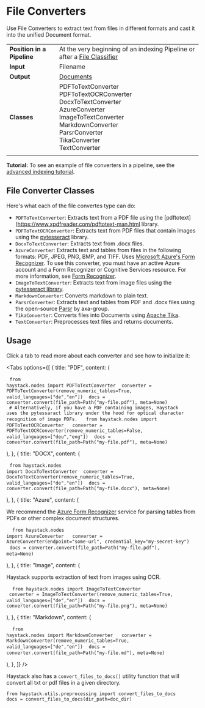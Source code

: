 # File Converters

Use File Converters to extract text from files
in different formats and cast it into the unified Document format.

|||
|-------------|-----------------------------------------------------------------------------------------------------------------------------------------------------------------------------|
|__Position in a Pipeline__| At the very beginning of an indexing Pipeline or after a [File Classifier](/pipeline_nodes/file_classifier)|
|__Input__       | Filename                                                                                                                                                                  |
|__Output__      | [Documents](/components/documents-answers-labels#document)                                                                                                             |
|__Classes__     | PDFToTextConverter<br />PDFToTextOCRConverter<br />DocxToTextConverter<br />AzureConverter<br />ImageToTextConverter<br />MarkdownConverter<br />ParsrConverter<br />TikaConverter<br />TextConverter<br />                                                                                                           |
|||

<div className="max-w-xl bg-yellow-light-theme border-l-8 border-yellow-dark-theme px-6 pt-6 pb-4 my-4 rounded-md dark:bg-yellow-900">

**Tutorial:** To see an example of file converters in a pipeline, see the [advanced indexing tutorial](/tutorials/doc-class-index).

</div>

## File Converter Classes

Here's what each of the file convertes type can do:
* `PDFToTextConverter`: Extracts text from a PDF file using the [pdftotext](https://www.xpdfreader.com/pdftotext-man.html library.
* `PDFToTextOCRConverter`: Extracts text from PDF files that contain images using the [pytesseract](https://github.com/madmaze/pytesseract) library.
* `DocxToTextConverter`: Extracts text from .docx files.
* `AzureConverter`: Extracts text and tables from files in the following formats: PDF, JPEG, PNG, BMP, and TIFF. Uses [Microsoft Azure's Form Recognizer](https://azure.microsoft.com/en-us/services/form-recognizer/). To use this converter, you must have an active Azure account and a Form Recognizer or Cognitive Services resource. For more information, see [Form Recognizer](https://docs.microsoft.com/en-us/azure/applied-ai-services/form-recognizer/quickstarts/try-v3-python-sdk#prerequisites).
* `ImageToTextConverter`: Extracts text from image files using the [pytesseract library](https://github.com/madmaze/pytesseract).
* `MarkdownConverter`: Converts markdown to plain text.
* `ParsrConverter`: Extracts text and tables from PDF and .docx files using the open-source [Parsr](https://github.com/axa-group/Parsr) by axa-group.
* `TikaConverter`: Converts files into Documents using [Apache Tika](https://tika.apache.org/).
* `TextConverter`: Preprocesses text files and returns documents. 

## Usage

Click a tab to read more about each converter and see how to initialize it:

<Tabs
  options={[
    {
      title: "PDF",
      content: (
        <pre>
          <code>from haystack.nodes import PDFToTextConverter</code>
          <code>
            converter = PDFToTextConverter(remove_numeric_tables=True,
            valid_languages=["de","en"])
          </code>
          <code>docs = converter.convert(file_path=Path("my-file.pdf"), meta=None)</code>
          <code>
            # Alternatively, if you have a PDF containing images, Haystack uses the pytessaract library under the hood for optical character recognition of image PDFs.
          </code>
          <code>
            from haystack.nodes import PDFToTextOCRConverter
          </code>
          <code>
            converter = PDFToTextOCRConverter(remove_numeric_tables=False,
            valid_languages=["deu","eng"])
          </code>
          <code>docs = converter.convert(file_path=Path("my-file.pdf"), meta=None)</code>
        </pre>
      ),
    },
    {
      title: "DOCX",
      content: (
        <pre>
          <code>from haystack.nodes import DocxToTextConverter</code>
          <code>
            converter = DocxToTextConverter(remove_numeric_tables=True,
            valid_languages=["de","en"])
          </code>
          <code>docs = converter.convert(file_path=Path("my-file.docx"), meta=None)</code>
        </pre>
      ),
    },
     {
      title: "Azure",
      content: (
        <div>
          <p>
            We recommend the <a href="https://azure.microsoft.com/en-us/services/form-recognizer/">Azure Form Recognizer</a> service for parsing tables from PDFs or other complex document structures.
          </p>
          <pre>
            <code>
              from haystack.nodes import AzureConverter
            </code>
            <code>
            converter = AzureConverter(endpoint="some-url",
                 credential_key="my-secret-key")
          </code>
          <code>docs = converter.convert(file_path=Path("my-file.pdf"), meta=None)</code>
          </pre>
        </div>
      ),
    },
    {
      title: "Image",
      content: (
        <div>
          <p>
            Haystack supports extraction of text from images using OCR.
          </p>
          <pre>
            <code>
              from haystack.nodes import ImageToTextConverter
            </code>
            <code>
            converter = ImageToTextConverter(remove_numeric_tables=True,
            valid_languages=["de","en"])
          </code>
          <code>docs = converter.convert(file_path=Path("my-file.png"), meta=None)</code>
          </pre>
        </div>
      ),
    },
                         {
      title: "Markdown",
      content: (
          <pre>
            <code>
              from haystack.nodes import MarkdownConverter
            </code>
            <code>
            converter = MarkdownConverter(remove_numeric_tables=True,
            valid_languages=["de","en"])
          </code>
          <code>docs = converter.convert(file_path=Path("my-file.md"), meta=None)</code>
          </pre>
      ),
    },
  ]}
/>

Haystack also has a `convert_files_to_docs()` utility function that
will convert all txt or pdf files in a given directory.

```
from haystack.utils.preprocessing import convert_files_to_docs
docs = convert_files_to_docs(dir_path=doc_dir)
```

<div style={{ marginBottom: "3rem" }} />
